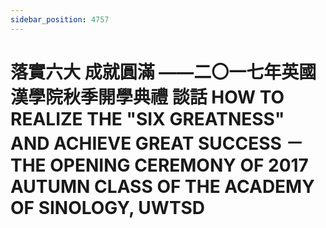 ```yaml
---
sidebar_position: 4757
---
```



# 落實六大  成就圓滿 ——二〇一七年英國漢學院秋季開學典禮 談話 HOW TO REALIZE THE "SIX GREATNESS" AND ACHIEVE GREAT SUCCESS － THE OPENING CEREMONY OF 2017 AUTUMN CLASS OF THE ACADEMY OF SINOLOGY, UWTSD


<ReactPlayer controls='true' url='https://tw4.amtb.de/redirect/media/himp4/32/32-241/32-241-0001.mp4' />
